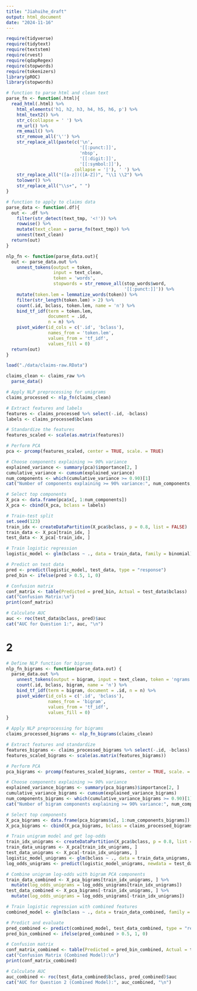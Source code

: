 ```yaml
---
title: "Jiahuihe_draft"
output: html_document
date: "2024-11-16"
---
```


```r
require(tidyverse)
require(tidytext)
require(textstem)
require(rvest)
require(qdapRegex)
require(stopwords)
require(tokenizers)
library(pROC)
library(stopwords)

# function to parse html and clean text
parse_fn <- function(.html){
  read_html(.html) %>%
    html_elements('h1, h2, h3, h4, h5, h6, p') %>%
    html_text2() %>%
    str_c(collapse = ' ') %>%
    rm_url() %>%
    rm_email() %>%
    str_remove_all('\'') %>%
    str_replace_all(paste(c('\n', 
                            '[[:punct:]]', 
                            'nbsp', 
                            '[[:digit:]]', 
                            '[[:symbol:]]'),
                          collapse = '|'), ' ') %>%
    str_replace_all("([a-z])([A-Z])", "\\1 \\2") %>%
    tolower() %>%
    str_replace_all("\\s+", " ")
}

# function to apply to claims data
parse_data <- function(.df){
  out <- .df %>%
    filter(str_detect(text_tmp, '<!')) %>%
    rowwise() %>%
    mutate(text_clean = parse_fn(text_tmp)) %>%
    unnest(text_clean) 
  return(out)
}

nlp_fn <- function(parse_data.out){
  out <- parse_data.out %>% 
    unnest_tokens(output = token, 
                  input = text_clean, 
                  token = 'words',
                  stopwords = str_remove_all(stop_words$word, 
                                             '[[:punct:]]')) %>%
    mutate(token.lem = lemmatize_words(token)) %>%
    filter(str_length(token.lem) > 2) %>%
    count(.id, bclass, token.lem, name = 'n') %>%
    bind_tf_idf(term = token.lem, 
                document = .id,
                n = n) %>%
    pivot_wider(id_cols = c('.id', 'bclass'),
                names_from = 'token.lem',
                values_from = 'tf_idf',
                values_fill = 0)
  return(out)
}

load("./data/claims-raw.RData")

claims_clean <- claims_raw %>%
  parse_data()
```

```r
# Apply NLP preprocessing for unigrams
claims_processed <- nlp_fn(claims_clean)

# Extract features and labels
features <- claims_processed %>% select(-.id, -bclass)
labels <- claims_processed$bclass
```


```r
# Standardize the features
features_scaled <- scale(as.matrix(features))

# Perform PCA
pca <- prcomp(features_scaled, center = TRUE, scale. = TRUE)

# Choose components explaining >= 90% variance
explained_variance <- summary(pca)$importance[2, ]
cumulative_variance <- cumsum(explained_variance)
num_components <- which(cumulative_variance >= 0.90)[1]
cat("Number of components explaining >= 90% variance:", num_components, "\n")

# Select top components
X_pca <- data.frame(pca$x[, 1:num_components])
X_pca <- cbind(X_pca, bclass = labels)
```

```r
# Train-test split
set.seed(123)
train_idx <- createDataPartition(X_pca$bclass, p = 0.8, list = FALSE)
train_data <- X_pca[train_idx, ]
test_data <- X_pca[-train_idx, ]

# Train logistic regression
logistic_model <- glm(bclass ~ ., data = train_data, family = binomial)

# Predict on test data
pred <- predict(logistic_model, test_data, type = "response")
pred_bin <- ifelse(pred > 0.5, 1, 0)
```

```r
# Confusion matrix
conf_matrix <- table(Predicted = pred_bin, Actual = test_data$bclass)
cat("Confusion Matrix:\n")
print(conf_matrix)

# Calculate AUC
auc <- roc(test_data$bclass, pred)$auc
cat("AUC for Question 1:", auc, "\n")
```


# 2
```r
# Define NLP function for bigrams
nlp_fn_bigrams <- function(parse_data.out) {
  parse_data.out %>%
    unnest_tokens(output = bigram, input = text_clean, token = 'ngrams', n = 2) %>%
    count(.id, bclass, bigram, name = 'n') %>%
    bind_tf_idf(term = bigram, document = .id, n = n) %>%
    pivot_wider(id_cols = c('.id', 'bclass'),
                names_from = 'bigram',
                values_from = 'tf_idf',
                values_fill = 0)
}

# Apply NLP preprocessing for bigrams
claims_processed_bigrams <- nlp_fn_bigrams(claims_clean)
```



```r
# Extract features and standardize
features_bigrams <- claims_processed_bigrams %>% select(-.id, -bclass)
features_scaled_bigrams <- scale(as.matrix(features_bigrams))

# Perform PCA
pca_bigrams <- prcomp(features_scaled_bigrams, center = TRUE, scale. = TRUE)

# Choose components explaining >= 90% variance
explained_variance_bigrams <- summary(pca_bigrams)$importance[2, ]
cumulative_variance_bigrams <- cumsum(explained_variance_bigrams)
num_components_bigrams <- which(cumulative_variance_bigrams >= 0.90)[1]
cat("Number of bigram components explaining >= 90% variance:", num_components_bigrams, "\n")

# Select top components
X_pca_bigrams <- data.frame(pca_bigrams$x[, 1:num_components_bigrams])
X_pca_bigrams <- cbind(X_pca_bigrams, bclass = claims_processed_bigrams$bclass)
```

```r
# Train unigram model and get log-odds
train_idx_unigrams <- createDataPartition(X_pca$bclass, p = 0.8, list = FALSE)
train_data_unigrams <- X_pca[train_idx_unigrams, ]
test_data_unigrams <- X_pca[-train_idx_unigrams, ]
logistic_model_unigrams <- glm(bclass ~ ., data = train_data_unigrams, family = binomial)
log_odds_unigrams <- predict(logistic_model_unigrams, newdata = test_data_unigrams, type = "link")

# Combine unigram log-odds with bigram PCA components
train_data_combined <- X_pca_bigrams[train_idx_unigrams, ] %>%
  mutate(log_odds_unigrams = log_odds_unigrams[train_idx_unigrams])
test_data_combined <- X_pca_bigrams[-train_idx_unigrams, ] %>%
  mutate(log_odds_unigrams = log_odds_unigrams[-train_idx_unigrams])
```

```r
# Train logistic regression with combined features
combined_model <- glm(bclass ~ ., data = train_data_combined, family = binomial)

# Predict and evaluate
pred_combined <- predict(combined_model, test_data_combined, type = "response")
pred_bin_combined <- ifelse(pred_combined > 0.5, 1, 0)

# Confusion matrix
conf_matrix_combined <- table(Predicted = pred_bin_combined, Actual = test_data_combined$bclass)
cat("Confusion Matrix (Combined Model):\n")
print(conf_matrix_combined)

# Calculate AUC
auc_combined <- roc(test_data_combined$bclass, pred_combined)$auc
cat("AUC for Question 2 (Combined Model):", auc_combined, "\n")
```

